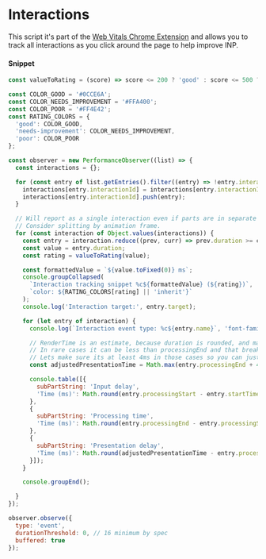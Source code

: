 # Interactions

This script it's part of the [Web Vitals Chrome Extension](https://chrome.google.com/webstore/detail/web-vitals/ahfhijdlegdabablpippeagghigmibma) and allows you to track all interactions as you click around the page to help improve INP.


#### Snippet

```js copy
const valueToRating = (score) => score <= 200 ? 'good' : score <= 500 ? 'needs-improvement' : 'poor';

const COLOR_GOOD = '#0CCE6A';
const COLOR_NEEDS_IMPROVEMENT = '#FFA400';
const COLOR_POOR = '#FF4E42';
const RATING_COLORS = {
  'good': COLOR_GOOD,
  'needs-improvement': COLOR_NEEDS_IMPROVEMENT,
  'poor': COLOR_POOR
};

const observer = new PerformanceObserver((list) => {
  const interactions = {};

  for (const entry of list.getEntries().filter((entry) => !entry.interactionId)) {
    interactions[entry.interactionId] = interactions[entry.interactionId] || [];
    interactions[entry.interactionId].push(entry);
  }

  // Will report as a single interaction even if parts are in separate frames.
  // Consider splitting by animation frame.
  for (const interaction of Object.values(interactions)) {
    const entry = interaction.reduce((prev, curr) => prev.duration >= curr.duration ? prev : curr);
    const value = entry.duration;
    const rating = valueToRating(value);

    const formattedValue = `${value.toFixed(0)} ms`;
    console.groupCollapsed(
      `Interaction tracking snippet %c${formattedValue} (${rating})`,
      `color: ${RATING_COLORS[rating] || 'inherit'}`
    );
    console.log('Interaction target:', entry.target);

    for (let entry of interaction) {
      console.log(`Interaction event type: %c${entry.name}`, 'font-family: monospace');

      // RenderTime is an estimate, because duration is rounded, and may get rounded down.
      // In rare cases it can be less than processingEnd and that breaks performance.measure().
      // Lets make sure its at least 4ms in those cases so you can just barely see it.
      const adjustedPresentationTime = Math.max(entry.processingEnd + 4, entry.startTime + entry.duration);

      console.table([{
        subPartString: 'Input delay',
        'Time (ms)': Math.round(entry.processingStart - entry.startTime, 0),
      },
      {
        subPartString: 'Processing time',
        'Time (ms)': Math.round(entry.processingEnd - entry.processingStart, 0),
      },
      {
        subPartString: 'Presentation delay',
        'Time (ms)': Math.round(adjustedPresentationTime - entry.processingEnd, 0),
      }]);
    }

    console.groupEnd();

  }
});

observer.observe({
  type: 'event',
  durationThreshold: 0, // 16 minimum by spec
  buffered: true
});
```

